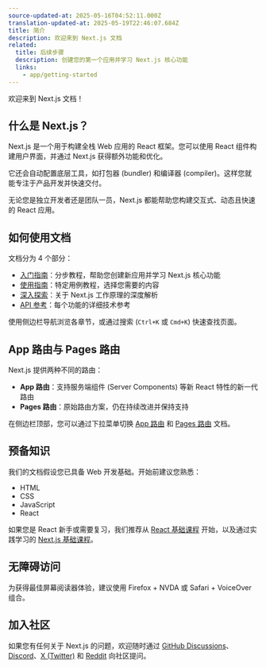 ```yaml
---
source-updated-at: 2025-05-16T04:52:11.000Z
translation-updated-at: 2025-05-19T22:46:07.684Z
title: 简介
description: 欢迎来到 Next.js 文档
related:
  title: 后续步骤
  description: 创建您的第一个应用并学习 Next.js 核心功能
  links:
    - app/getting-started
---
```


欢迎来到 Next.js 文档！

## 什么是 Next.js？

Next.js 是一个用于构建全栈 Web 应用的 React 框架。您可以使用 React 组件构建用户界面，并通过 Next.js 获得额外功能和优化。

它还会自动配置底层工具，如打包器 (bundler) 和编译器 (compiler)。这样您就能专注于产品开发并快速交付。

无论您是独立开发者还是团队一员，Next.js 都能帮助您构建交互式、动态且快速的 React 应用。

## 如何使用文档

文档分为 4 个部分：

- [入门指南](/docs/app/getting-started)：分步教程，帮助您创建新应用并学习 Next.js 核心功能
- [使用指南](/docs/app/guides)：特定用例教程，选择您需要的内容
- [深入探索](/docs/app/deep-dive)：关于 Next.js 工作原理的深度解析
- [API 参考](/docs/app/api-reference)：每个功能的详细技术参考

使用侧边栏导航浏览各章节，或通过搜索 (`Ctrl+K` 或 `Cmd+K`) 快速查找页面。

## App 路由与 Pages 路由

Next.js 提供两种不同的路由：

- **App 路由**：支持服务端组件 (Server Components) 等新 React 特性的新一代路由
- **Pages 路由**：原始路由方案，仍在持续改进并保持支持

在侧边栏顶部，您可以通过下拉菜单切换 [App 路由](/docs/app) 和 [Pages 路由](/docs/pages) 文档。

## 预备知识

我们的文档假设您已具备 Web 开发基础。开始前建议您熟悉：

- HTML
- CSS
- JavaScript
- React

如果您是 React 新手或需要复习，我们推荐从 [React 基础课程](/learn/react-foundations) 开始，以及通过实践学习的 [Next.js 基础课程](/learn/dashboard-app)。

## 无障碍访问

为获得最佳屏幕阅读器体验，建议使用 Firefox + NVDA 或 Safari + VoiceOver 组合。

## 加入社区

如果您有任何关于 Next.js 的问题，欢迎随时通过 [GitHub Discussions](https://github.com/vercel/next.js/discussions)、[Discord](https://discord.com/invite/bUG2bvbtHy)、[X (Twitter)](https://x.com/nextjs) 和 [Reddit](https://www.reddit.com/r/nextjs) 向社区提问。